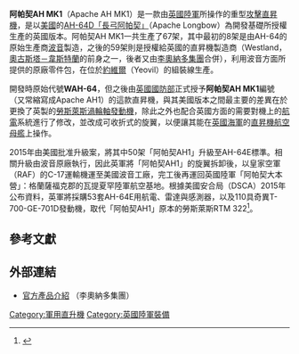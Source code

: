 {{noteTA
|1=zh-cn:阿帕奇; zh-tw:阿帕契; zh-hk:阿帕奇;
}}
{{Infobox 航空器
 |name= 阿帕契AH MK1<br><small>Apache AH MK1</small>
 |image=File:Apache Attack Helicopter Takes Off from HMS Ocean MOD 45150676.jpg
 |caption=一架正從[[英國皇家海軍|英國皇家海軍]][[海洋號兩棲攻擊艦|海洋號]]上起飛的阿帕契AH MK1，攝於2009年9月。
 |type= [[攻擊直升機|攻擊直升機]]
 |national origin = {{USA}}<br/>{{UK}}
 |manufacturer={{link-en|韋斯特蘭直昇機|Westland Helicopters|韋斯特蘭}}（授權製造）
 |designer=
 |first flight=
 |introduction=2004年
 |retired=
 |status=現役
 |primary user= {{link-en|英國陸軍航空團|Army Air Corps (United Kingdom)}}
 |produced=1998年至2004年
 |number built=67架
 |developed from= [[AH-64阿帕契|AH-64阿帕契]]
}}

'''阿帕契AH MK1'''（Apache AH MK1）是一款由[[英國陸軍|英國陸軍]]所操作的重型[[攻擊直昇機|攻擊直昇機]]，是以[[美國|美國]]的[[AH-64阿帕契直昇機#AH-64D|AH-64D「長弓阿帕契」]]（Apache Longbow）為開發基礎所授權生產的英國版本{{R|Agusta}}。阿帕契AH MK1一共生產了67架，其中最初的8架是由AH-64的原始生產商[[波音|波音]]製造，之後的59架則是授權給英國的直昇機製造商{{link-en|韋斯特蘭直昇機|Westland Helicopters|韋斯特蘭}}（Westland，[[奧古斯塔－韋斯特蘭|奧古斯塔－韋斯特蘭]]的前身之一，後者又由[[李奧納多_(公司)|李奧納多集團]]合併），利用波音方面所提供的原廠零件包，在位於[[約維爾|約維爾]]（Yeovil）的組裝線生產。

開發時原始代號'''WAH-64'''，但之後由[[英國國防部|英國國防部]]正式授予'''阿帕契AH MK1'''編號（又常縮寫成Apache AH1）的這款直昇機，與其美國版本之間最主要的差異在於更換了英製的[[勞斯萊斯|勞斯萊斯]]{{link-en|Turbomeca RTM322型發動機|Rolls-Royce Turbomeca RTM322|Turbomeca RTM322型}}[[渦輪軸發動機|渦輪軸發動機]]{{R|Official}}，除此之外也配合英國方面的需要對機上的[[航電|航電]]系統進行了修改，並改成可收折式的旋翼，以便讓其能在[[英國海軍|英國海軍]]的[[直昇機航空母艦|直昇機航空母艦]]上操作。

2015年由美國批准升級案，將其中50架「阿帕契AH1」升級至AH-64E標準。相關升級由波音原廠執行，因此英軍將「阿帕契AH1」的旋翼拆卸後，以皇家空軍（RAF）的C-17運輸機運至美國波音工廠，完工後再運回英國陸軍「阿帕契大本營」：格蘭薩福克郡的瓦提夏罕陸軍航空基地。根據美國安合局（DSCA）2015年公布資料，英軍將採購53套AH-64E用航電、雷達與感測器，以及110具奇異T-700-GE-701D發動機，取代「阿帕契AH1」原本的勞斯萊斯RTM 322<ref>{{cite web |last1= |first1= |title=英國首批阿帕契完成升級 達AH-64E水準 |url=https://tw.news.yahoo.com/%E8%8B%B1%E5%9C%8B%E9%A6%96%E6%89%B9%E9%98%BF%E5%B8%95%E5%A5%91%E5%AE%8C%E6%88%90%E5%8D%87%E7%B4%9A-%E9%81%94ah-64e%E6%B0%B4%E6%BA%96-160000607.html |website=青年日報社 |accessdate=2020年11月30日 |date=2020年11月30日 |archive-url=https://web.archive.org/web/20210203142607/https://tw.news.yahoo.com/%E8%8B%B1%E5%9C%8B%E9%A6%96%E6%89%B9%E9%98%BF%E5%B8%95%E5%A5%91%E5%AE%8C%E6%88%90%E5%8D%87%E7%B4%9A-%E9%81%94ah-64e%E6%B0%B4%E6%BA%96-160000607.html |dead-url=no |archive-date=2021年2月3日 }}</ref>。

==參考文獻==
{{reflist|refs=
<ref name="Agusta">{{Cite web |url=https://www.agustawestland.com/product/apache-ah-mk1-0 |title=Apache AH MK1 |language=en |archiveurl=https://web.archive.org/web/20140525065043/https://www.agustawestland.com/product/apache-ah-mk1-0 |archivedate=2014-05-25 |publisher=[[奧古斯塔－韋斯特蘭|奧古斯塔－韋斯特蘭]] |date= |accessdate=2014-05-25 |dead-url=yes }}</ref>

<ref name="Official">{{Cite web |url=http://www.leonardocompany.com/en/-/apache-ah-mk1 |title=Apache AH Mk.1 |language=en |archiveurl=https://archive.today/20160715151016/http://www.leonardocompany.com/en/-/apache-ah-mk1 |archivedate=2016-07-15 |publisher=[[李奧納多_(公司)|李奧納多]] |date= |accessdate=2018-07-04 |dead-url=no }}</ref>
}}

==外部連結==
* {{en}}[http://www.leonardocompany.com/en/-/apache-ah-mk1 官方產品介紹] {{Wayback|url=http://www.leonardocompany.com/en/-/apache-ah-mk1 |date=20181003042547 }}（李奧納多集團）

{{Boeing combat aircraft}}


{{DEFAULTSORT:Apache AH1 MK1}}
[[Category:軍用直升機|Category:軍用直升機]]
[[Category:英國陸軍裝備|Category:英國陸軍裝備]]